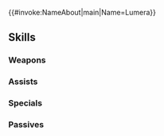 {{#invoke:NameAbout|main|Name=Lumera}}{{HeroPage Tabs}}
{{Hero Infobox
|Name=Lumera
|Title=In Distant Skies
|WeaponType=Blue Breath
|MoveType=Infantry
|Origin=Fire Emblem Engage
|Gender=Female
|MythicEffect=Light
|MythicEffect2=Raiding Party Bonus
|BoostHP=5
|BoostDef=5
|actorEN=Julia McIlvaine
|actorJP=三石琴乃
|artist=エシュアル
|additionDate=January 30, 2024
|releaseDate=January 30, 2024
|cv1=14
|cv2=100300
|TagID=神階ルミエル
|InternalID=1056
|Properties=mythic,hat,tiara
|description=Divine Dragon who watches over Elyos. A transcendent being who is aware of the fate she follows. Appears in Fire Emblem Engage.
}}
{{Stats Page
|Lv1HP=18|Lv1ATK=10|Lv1SPD=7|Lv1DEF=5|Lv1RES=16
|GRHP=45|GRATK=75|GRSPD=90|GRDEF=50|GRRES=55
}}
==Skills==
===Weapons===
{{Weapons Table
|weapon1=Fire Breath
|weapon1Default=1
|weapon1Unlock=1
|weapon2=Fire Breath+
|weapon2Default=2
|weapon2Unlock=2
|weapon3=Flametongue
|weapon3Default=4
|weapon3Unlock=3
|weapon4=Monarch's Stone
|weapon4Default=5
|weapon4Unlock=5
}}
===Assists===
{{Assists Table
|assist1=Rally Resistance
|assist1Default=4
|assist1Unlock=3
|assist2=Rally Def/Res
|assist2Unlock=4
|assist3=Rally Def/Res+
|assist3Unlock=5
}}
===Specials===
{{Specials Table}}
===Passives===
{{Passives Table
|passiveA1=Atk/Spd Scowl 1
|passiveA2=Atk/Spd Scowl 2
|passiveA3=Atk/Spd Scowl 3
|passiveA4=Atk/Spd Scowl 4
|passiveA1Unlock=2
|passiveA2Unlock=3
|passiveA3Unlock=4
|passiveA4Unlock=5
|passiveB1=Atk/Spd Ruse 1
|passiveB2=Atk/Spd Ruse 2
|passiveB3=Atk/Spd Ruse 3
|passiveB4=Atk/Spd Ruse 4
|passiveB1Unlock=2
|passiveB2Unlock=3
|passiveB3Unlock=4
|passiveB4Unlock=5
|passiveC1=Dragon Monarch
|passiveC1Unlock=5
}}
{{Heroes Navbox}}